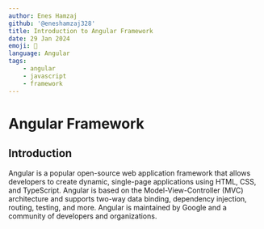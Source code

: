 ---
author: Enes Hamzaj
github: '@eneshamzaj328'
title: Introduction to Angular Framework
date: 29 Jan 2024
emoji: 🔶
language: Angular
tags:
    - angular
    - javascript
    - framework
---

# Angular Framework

## Introduction

Angular is a popular open-source web application framework that allows developers to create dynamic, single-page applications using HTML, CSS, and TypeScript. Angular is based on the Model-View-Controller (MVC) architecture and supports two-way data binding, dependency injection, routing, testing, and more. Angular is maintained by Google and a community of developers and organizations.
